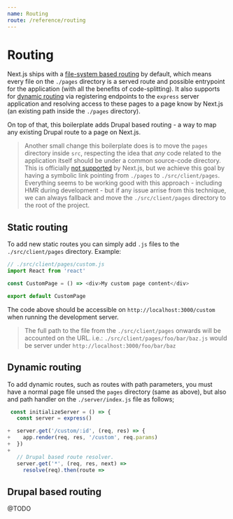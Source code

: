 ```yaml
---
name: Routing
route: /reference/routing
---
```


# Routing

Next.js ships with a [file-system based routing](https://github.com/zeit/next.js/#routing) by default, which means every file on the `./pages` directory is a served route and possible entrypoint for the application (with all the benefits of code-splitting). It also supports for [dynamic routing](https://github.com/zeit/next.js/#custom-server-and-routing) via registering endpoints to the `express` server application and resolving access to these pages to a page know by Next.js (an existing path inside the `./pages` directory).

On top of that, this boilerplate adds Drupal based routing - a way to map any existing Drupal route to a page on Next.js.

> Another small change this boilerplate does is to move the `pages` directory inside `src`, respecting the idea that _any_ code related to the application itself should be under a common source-code directory. This is officially [not supported](https://github.com/zeit/next.js/issues/4789) by Next.js, but we achieve this goal by having a symbolic link pointing from `./pages` to `./src/client/pages`. Everything seems to be working good with this approach - including HMR during development - but if any issue arrise from this technique, we can always fallback and move the `./src/client/pages` directory to the root of the project.

## Static routing

To add new static routes you can simply add `.js` files to the `./src/client/pages` directory. Example:

```js
// ./src/client/pages/custom.js
import React from 'react'

const CustomPage = () => <div>My custom page content</div>

export default CustomPage
```

The code above should be accessible on `http://localhost:3000/custom` when running the development server.

> The full path to the file from the `./src/client/pages` onwards will be accounted on the URL. i.e.: `./src/client/pages/foo/bar/baz.js` would be server under `http://localhost:3000/foo/bar/baz`

## Dynamic routing

To add dynamic routes, such as routes with path parameters, you must have a normal page file unsed the `pages` directory (same as above), but also and path handler on the `./server/index.js` file as follows;

```js
 const initializeServer = () => {
   const server = express()

+  server.get('/custom/:id', (req, res) => {
+    app.render(req, res, '/custom', req.params)
+  })
+
   // Drupal based route resolver.
   server.get('*', (req, res, next) =>
     resolve(req).then(route =>

```

## Drupal based routing

@TODO
